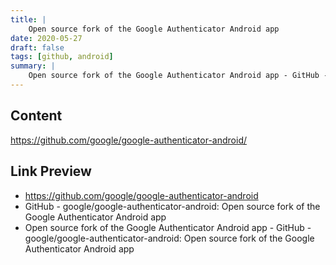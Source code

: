 ```yaml
---
title: |
    Open source fork of the Google Authenticator Android app
date: 2020-05-27
draft: false
tags: [github, android]
summary: |
    Open source fork of the Google Authenticator Android app - GitHub - google/google-authenticator-android: Open source fork of the Google Authenticator Android app
---
```


## Content

https://github.com/google/google-authenticator-android/

## Link Preview

- https://github.com/google/google-authenticator-android
- GitHub - google/google-authenticator-android: Open source fork of the Google Authenticator Android app
- Open source fork of the Google Authenticator Android app - GitHub - google/google-authenticator-android: Open source fork of the Google Authenticator Android app
